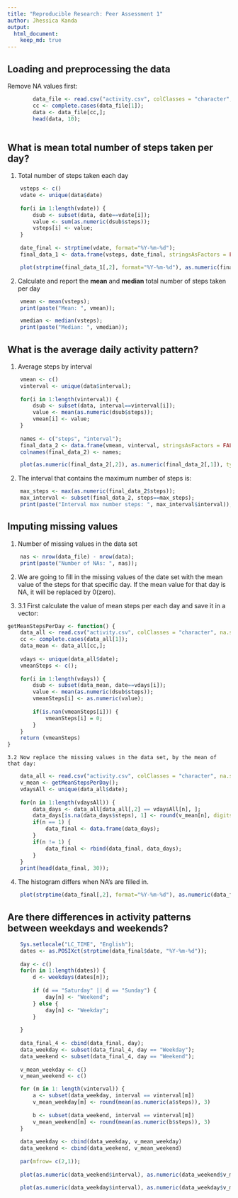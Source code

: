 ```yaml
---
title: "Reproducible Research: Peer Assessment 1"
author: Jhessica Kanda
output: 
  html_document:  
    keep_md: true
---
```



## Loading and preprocessing the data

Remove NA values first:

```r
        data_file <- read.csv("activity.csv", colClasses = "character", na.strings="NA");
        cc <- complete.cases(data_file[1]);
        data <- data_file[cc,];
        head(data, 10);
    
```  


## What is mean total number of steps taken per day?

1) Total number of steps taken each day

```r
    vsteps <- c()
    vdate <- unique(data$date)
    
    for(i in 1:length(vdate)) {
        dsub <- subset(data, date==vdate[i]);
        value <- sum(as.numeric(dsub$steps));
        vsteps[i] <- value;
    }
    
    date_final <- strptime(vdate, format="%Y-%m-%d");
    final_data_1 <- data.frame(vsteps, date_final, stringsAsFactors = FALSE);

    plot(strptime(final_data_1[,2], format="%Y-%m-%d"), as.numeric(final_data_1[,1]), type = "h", xlab="Days", ylab="Steps", col="red", lwd = 4);    

```  

2) Calculate and report the **mean** and **median** total number of steps taken per day

```r
    vmean <- mean(vsteps);
    print(paste("Mean: ", vmean));
``` 

```r
    vmedian <- median(vsteps);
    print(paste("Median: ", vmedian));
``` 


## What is the average daily activity pattern?

1) Average steps by interval 

```r
    vmean <- c()
    vinterval <- unique(data$interval);
    
    for(i in 1:length(vinterval)) {
        dsub <- subset(data, interval==vinterval[i]);
        value <- mean(as.numeric(dsub$steps));
        vmean[i] <- value;
    }
    
    names <- c("steps", "interval");
    final_data_2 <- data.frame(vmean, vinterval, stringsAsFactors = FALSE);
    colnames(final_data_2) <- names;

    plot(as.numeric(final_data_2[,2]), as.numeric(final_data_2[,1]), type = "l", xlab="Intervals", ylab="Steps", main = "Average steps across all days", col="blue");    
```  

2) The interval that contains the maximum number of steps is:

```r
    max_steps <- max(as.numeric(final_data_2$steps));
    max_interval <- subset(final_data_2, steps==max_steps);
    print(paste("Interval max number steps: ", max_interval$interval));

```  

## Imputing missing values

1) Number of missing values in the data set

```r
    nas <- nrow(data_file) - nrow(data);
    print(paste("Number of NAs: ", nas));

```  

2) We are going to fill in the missing values of the date set with the mean value of the steps for that specific day. If the mean value for that day is NA, it will be replaced by 0(zero).

3)

    3.1 First calculate the value of mean steps per each day and save it in a vector:

```r

getMeanStepsPerDay <- function() {
    data_all <- read.csv("activity.csv", colClasses = "character", na.strings="NA");
    cc <- complete.cases(data_all[1]);
    data_mean <- data_all[cc,];
        
    vdays <- unique(data_all$date);
    vmeanSteps <- c();
    
    for(i in 1:length(vdays)) {
        dsub <- subset(data_mean, date==vdays[i]);
        value <- mean(as.numeric(dsub$steps));
        vmeanSteps[i] <- as.numeric(value);
        
        if(is.nan(vmeanSteps[i])) {
            vmeanSteps[i] = 0;
        }
    }
    return (vmeanSteps)
}

```


    3.2 Now replace the missing values in the data set, by the mean of that day:
    
```r
    data_all <- read.csv("activity.csv", colClasses = "character", na.strings="NA");
    v_mean <- getMeanStepsPerDay();
    vdaysAll <- unique(data_all$date);
    
    for(n in 1:length(vdaysAll)) {
        data_days <- data_all[data_all[,2] == vdaysAll[n], ];
        data_days[is.na(data_days$steps), 1] <- round(v_mean[n], digits = 3);
        if(n == 1) {
            data_final <- data.frame(data_days);
        }
        if(n != 1) {
            data_final <- rbind(data_final, data_days);
        }
    }
    print(head(data_final, 30));

```  

4) The histogram differs when NA's are filled in.

```r

    plot(strptime(data_final[,2], format="%Y-%m-%d"), as.numeric(data_final[,1]), type = "h", xlab="Days", ylab="Steps", main="Mean of steps taken each day",col="red", lwd = 4);    

```  


## Are there differences in activity patterns between weekdays and weekends?

```r
    Sys.setlocale("LC_TIME", "English");
    dates <- as.POSIXct(strptime(data_final$date, "%Y-%m-%d"));
    
    day <- c()
    for(n in 1:length(dates)) {
        d <- weekdays(dates[n]);
        
        if (d == "Saturday" || d == "Sunday") {
            day[n] <- "Weekend";    
        } else {
            day[n] <- "Weekday";    
        }
        
    }
    
    data_final_4 <- cbind(data_final, day);
    data_weekday <- subset(data_final_4, day == "Weekday");
    data_weekend <- subset(data_final_4, day == "Weekend");
    
    v_mean_weekday <- c()
    v_mean_weekend <- c()

    for (m in 1: length(vinterval)) {
        a <- subset(data_weekday, interval == vinterval[m]) 
        v_mean_weekday[m] <- round(mean(as.numeric(a$steps)), 3)
        
        b <- subset(data_weekend, interval == vinterval[m])
        v_mean_weekend[m] <- round(mean(as.numeric(b$steps)), 3)
    }    
    
    data_weekday <- cbind(data_weekday, v_mean_weekday)
    data_weekend <- cbind(data_weekend, v_mean_weekend)
    
    par(mfrow= c(2,1));
    
    plot(as.numeric(data_weekend$interval), as.numeric(data_weekend$v_mean_weekend), type = "l", xlab="Intervals", ylab="Steps", col="blue", main = "Weekend");    
    
    plot(as.numeric(data_weekday$interval), as.numeric(data_weekday$v_mean_weekday), type = "l", xlab="Intervals", ylab="Steps", col="blue", main = "Weekday");    
    
```  